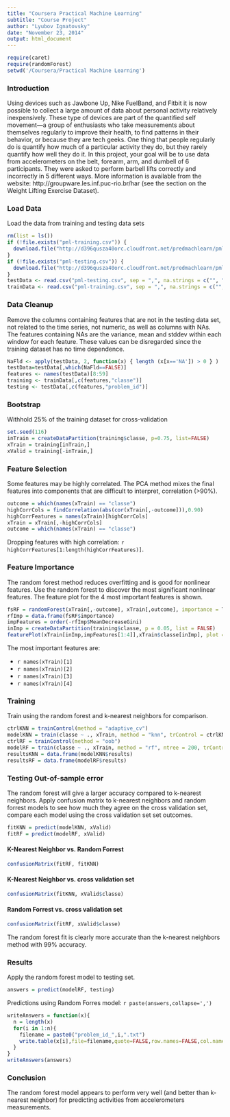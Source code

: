 ```yaml
---
title: "Coursera Practical Machine Learning"
subtitle: "Course Project"
author: "Lyubov Ignatovsky"
date: "November 23, 2014"
output: html_document
---
```

```r
require(caret)
require(randomForest)
setwd('/Coursera/Practical Machine Learning')
```

### Introduction
Using devices such as Jawbone Up, Nike FuelBand, and Fitbit it is now possible to collect a large amount of data about personal activity relatively inexpensively. These type of devices are part of the quantified self movement---a group of enthusiasts who take measurements about themselves regularly to improve their health, to find patterns in their behavior, or because they are tech geeks. One thing that people regularly do is quantify how much of a particular activity they do, but they rarely quantify how well they do it. In this project, your goal will be to use data from accelerometers on the belt, forearm, arm, and dumbell of 6 participants. They were asked to perform barbell lifts correctly and incorrectly in 5 different ways. More information is available from the website: http://groupware.les.inf.puc-rio.br/har (see the section on the Weight Lifting Exercise Dataset).

### Load Data
Load the data from training and testing data sets
```r
rm(list = ls())
if (!file.exists("pml-training.csv")) {
  download.file("http://d396qusza40orc.cloudfront.net/predmachlearn/pml-training.csv", destfile = "pml-training.csv")
}
if (!file.exists("pml-testing.csv")) {
  download.file("http://d396qusza40orc.cloudfront.net/predmachlearn/pml-testing.csv", destfile = "pml-testing.csv")
}
testData <- read.csv("pml-testing.csv", sep = ",", na.strings = c("", "NA"))
trainData <- read.csv("pml-training.csv", sep = ",", na.strings = c("", "NA"))
```

### Data Cleanup
Remove the columns containing features that are not in the testing data set, not related to the time series, not numeric, as well as columns with NAs. The features containing NAs are the variance, mean and stddev within each window for each feature. These values can be disregarded since the training dataset has no time dependence. 

```r
NaFld <- apply(testData, 2, function(x) { length (x[x=='NA']) > 0 } )
testData=testData[,which(NaFld==FALSE)]
features <- names(testData)[8:59]
training <- trainData[,c(features,"classe")]
testing <- testData[,c(features,"problem_id")]
```

### Bootstrap
Withhold 25% of the training dataset for cross-validation
```r
set.seed(116)
inTrain = createDataPartition(training$classe, p=0.75, list=FALSE)
xTrain = training[inTrain,]
xValid = training[-inTrain,]
```

### Feature Selection
Some features may be highly correlated. The PCA method mixes the final features into components that are difficult to interpret, correlation (>90%).
```r
outcome = which(names(xTrain) == "classe")
highCorrCols = findCorrelation(abs(cor(xTrain[,-outcome])),0.90)
highCorrFeatures = names(xTrain)[highCorrCols]
xTrain = xTrain[,-highCorrCols]
outcome = which(names(xTrain) == "classe")
```

Dropping features with high correlation: 
`r highCorrFeatures[1:length(highCorrFeatures)]`.

### Feature Importance
The random forest method reduces overfitting and is good for nonlinear features. Use the random forest to discover the most significant nonlinear features. The feature plot for the 4 most important features is shown.
```r
fsRF = randomForest(xTrain[,-outcome], xTrain[,outcome], importance = T)
rfImp = data.frame(fsRF$importance)
impFeatures = order(-rfImp$MeanDecreaseGini)
inImp = createDataPartition(training$classe, p = 0.05, list = FALSE)
featurePlot(xTrain[inImp,impFeatures[1:4]],xTrain$classe[inImp], plot = "pairs")
```

The most important features are:

* ``r names(xTrain)[1]``
* ``r names(xTrain)[2]``
* ``r names(xTrain)[3]``
* ``r names(xTrain)[4]``

### Training
Train using the random forest and k-nearest neighbors for comparison.
```r
ctrlKNN = trainControl(method = "adaptive_cv")
modelKNN = train(classe ~ ., xTrain, method = "knn", trControl = ctrlKNN)
ctrlRF = trainControl(method = "oob")
modelRF = train(classe ~ ., xTrain, method = "rf", ntree = 200, trControl = ctrlRF)
resultsKNN = data.frame(modelKNN$results)
resultsRF = data.frame(modelRF$results)
```

### Testing Out-of-sample error
The random forest will give a larger accuracy compared to k-nearest neighbors. Apply confusion matrix to k-nearest neighbors and random forrest models to see how much they agree on the cross validation set, compare each model using the cross validation set set outcomes.
```r
fitKNN = predict(modelKNN, xValid)
fitRF = predict(modelRF, xValid)
```
#### K-Nearest Neighbor vs. Random Forrest
```r
confusionMatrix(fitRF, fitKNN)
```
#### K-Nearest Neighbor vs. cross validation set
```r
confusionMatrix(fitKNN, xValid$classe)
```
#### Random Forrest vs. cross validation set
```r
confusionMatrix(fitRF, xValid$classe)
```
The random forest fit is clearly more accurate than the k-nearest neighbors method with 99% accuracy.

### Results
Apply the random forest model to testing set.
```r
answers = predict(modelRF, testing)
```
Predictions using Random Forres model: `r paste(answers,collapse=',')`
```r
writeAnswers = function(x){
  n = length(x)
  for(i in 1:n){
    filename = paste0("problem_id_",i,".txt")
    write.table(x[i],file=filename,quote=FALSE,row.names=FALSE,col.names=FALSE)
  }
}
writeAnswers(answers)
```

### Conclusion
The random forest model appears to perform very well (and better than k-nearest neighbor) for predicting activities from accelerometers measurements.